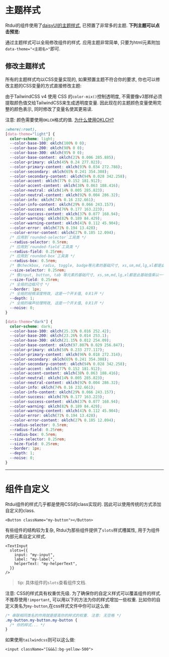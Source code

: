 
# 主题样式

Rtdui的组件使用了[daisyUI的主题样式](https://daisyui.com/docs/themes/), 已预置了非常多的主题. **下列主题可以点击预览:**

<ThemeList />

通过主题样式可以全局修改组件的样式. 应用主题非常简单, 只要为html元素附加`data-theme="<主题名>"`即可.

## 修改主题样式

所有的主题样式均以CSS变量实现的, 如果预置主题不符合你的要求, 你也可以修改主题的CSS变量的方式直接修改主题:

由于TailwindCSS v4 使用 CSS 的`color-mix()`控制透明度, 不需要像v3那样必须提取颜色值交给TailwindCSS来生成透明度变量.
因此现在的主题颜色变量使用完整的颜色表示, 同时修改了变量名使其更易读.

注意: 颜色需要使用`OKLCH`格式的值. [为什么使用OKLCH?](https://evilmartians.com/chronicles/oklch-in-css-why-quit-rgb-hsl)

```css
:where(:root),
[data-theme="light"] {
  color-scheme: light;
  --color-base-100: oklch(100% 0 0);
  --color-base-200: oklch(98% 0 0);
  --color-base-300: oklch(95% 0 0);
  --color-base-content: oklch(21% 0.006 285.885);
  --color-primary: oklch(45% 0.24 277.023);
  --color-primary-content: oklch(93% 0.034 272.788);
  --color-secondary: oklch(65% 0.241 354.308);
  --color-secondary-content: oklch(94% 0.028 342.258);
  --color-accent: oklch(77% 0.152 181.912);
  --color-accent-content: oklch(38% 0.063 188.416);
  --color-neutral: oklch(14% 0.005 285.823);
  --color-neutral-content: oklch(92% 0.004 286.32);
  --color-info: oklch(74% 0.16 232.661);
  --color-info-content: oklch(29% 0.066 243.157);
  --color-success: oklch(76% 0.177 163.223);
  --color-success-content: oklch(37% 0.077 168.94);
  --color-warning: oklch(82% 0.189 84.429);
  --color-warning-content: oklch(41% 0.112 45.904);
  --color-error: oklch(71% 0.194 13.428);
  --color-error-content: oklch(27% 0.105 12.094);
  /* 应用到`rounded-selector`工具类 */
  --radius-selector: 0.5rem;
  /* 应用到`rounded-field`工具类 */
  --radius-field: 0.25rem;
  /* 应用到`rounded-box`工具类 */
  --radius-box: 0.5rem;
  /* 像checkbox, radio, toggle, badge等元素的基础尺寸, xs,sm,md,lg,xl都是此基础值乘以一个缩放因子 */
  --size-selector: 0.25rem;
  /* 像input, button, tab 等元素的基础尺寸, xs,sm,md,lg,xl都是此基础值乘以一个缩放因子 */
  --size-field: 0.25rem;
  /* 全局的边框尺寸 */
  --border: 1px;
  /* 全局的轻微深度特效, 这是一个开关值, 0关1开 */
  --depth: 1;
  /* 全局的噪声纹理特效, 这是一个开关值, 0关1开 */
  --noise: 0;
}

[data-theme="dark"] {
  color-scheme: dark;
  --color-base-100: oklch(25.33% 0.016 252.42);
  --color-base-200: oklch(23.26% 0.014 253.1);
  --color-base-300: oklch(21.15% 0.012 254.09);
  --color-base-content: oklch(97.807% 0.029 256.847);
  --color-primary: oklch(58% 0.233 277.117);
  --color-primary-content: oklch(96% 0.018 272.314);
  --color-secondary: oklch(65% 0.241 354.308);
  --color-secondary-content: oklch(94% 0.028 342.258);
  --color-accent: oklch(77% 0.152 181.912);
  --color-accent-content: oklch(38% 0.063 188.416);
  --color-neutral: oklch(14% 0.005 285.823);
  --color-neutral-content: oklch(92% 0.004 286.32);
  --color-info: oklch(74% 0.16 232.661);
  --color-info-content: oklch(29% 0.066 243.157);
  --color-success: oklch(76% 0.177 163.223);
  --color-success-content: oklch(37% 0.077 168.94);
  --color-warning: oklch(82% 0.189 84.429);
  --color-warning-content: oklch(41% 0.112 45.904);
  --color-error: oklch(71% 0.194 13.428);
  --color-error-content: oklch(27% 0.105 12.094);
  --radius-selector: 0.5rem;
  --radius-field: 0.25rem;
  --radius-box: 0.5rem;
  --size-selector: 0.25rem;
  --size-field: 0.25rem;
  --border: 1px;
  --depth: 1;
  --noise: 0;
}
```

---

# 组件自定义

Rtdui组件的样式几乎都是使用CSS的class实现的. 因此可以使用传统的方式添加自定义的class.

```tsx
<Button className="my-button"></Button>
```

有些组件的结构较为复杂, Rtdui为那些组件提供了`slots`样式槽属性, 用于为组件内部元素自定义样式.

```tsx
<TextInput
  slots={{
    input: "my-input",
    label: "my-label",
    helperText: "my-helperText",
  }}
/>
```

> tip: 具体组件的`slots`查看组件文档.

注意: CSS的样式具有权重优先级. 为了确保你的自定义样式可以覆盖组件的样式. 不推荐使用`!important`, 可以用以下的方法为你的样式增加一些权重. 比如你的自定义类名为`my-button`,在css样式文件中你可以这么做:

```css
/* 串联相同类名的作用就是提高你的样式的权重. 注意: 无空格 */
.my-button.my-button.my-button {
  /* 你的样式... */
}
```

如果使用`tailwindcss`则可以这么做:

```tsx
<input className="[&&&]:bg-yellow-500">
```
